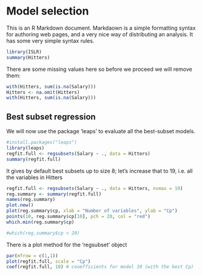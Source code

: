 Model selection
=================
This is an R Markdown document. Markdaown is a simple formatting syntax for authoring web pages, and a very nice way of distributing an analysis. It has some very simple syntax rules.

```r
library(ISLR)
summary(Hitters)
```

There are some missing values here so before we proceed we will remove them:

```r
with(Hitters, sum(is.na(Salary)))
Hitters <- na.omit(Hitters)
with(Hitters, sum(is.na(Salary)))
```

Best subset regression
-------------------------
We will now use the package 'leaps' to evaluate all the best-subset models.
```r
#install.packages("leaps")
library(leaps)
regfit.full <- regsubsets(Salary ~ ., data = Hitters)
summary(regfit.full)
```

It gives by default best subsets up to size 8; let's increase that to 19, i.e. all the variables in Hitters

```r
regfit.full <- regsubsets(Salary ~ ., data = Hitters, nvmax = 19)
reg.summary <- summary(regfit.full)
names(reg.summary)
plot.new()
plot(reg.summary$cp, xlab = "Number of variables", ylab = "Cp")
points(10, reg.summary$cp[10], pch = 20, col = "red")
which.min(reg.summary$cp)

#which(reg.summary$cp < 20)
```

There is a plot method for the 'regsubset' object
```r
par(mfrow = c(1,1))
plot(regfit.full, scale = "Cp")
coef(regfit.full, 10) # cooefficients for model 10 (with the best Cp)
```



